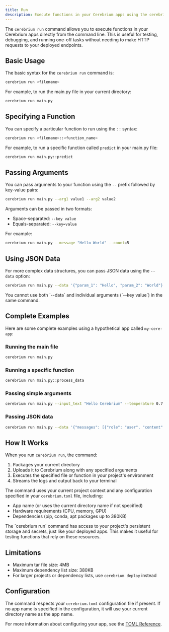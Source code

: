 ```yaml
---
title: Run
description: Execute functions in your Cerebrium apps using the cerebrium run command
---
```


The `cerebrium run` command allows you to execute functions in your Cerebrium apps directly from the command line. This is useful for testing, debugging, and running one-off tasks without needing to make HTTP requests to your deployed endpoints.

## Basic Usage

The basic syntax for the `cerebrium run` command is:

```bash
cerebrium run <filename>
```

For example, to run the main.py file in your current directory:

```bash
cerebrium run main.py
```

## Specifying a Function

You can specify a particular function to run using the `::` syntax:

```bash
cerebrium run <filename>::<function_name>
```

For example, to run a specific function called `predict` in your main.py file:

```bash
cerebrium run main.py::predict
```

## Passing Arguments

You can pass arguments to your function using the `--` prefix followed by key-value pairs:

```bash
cerebrium run main.py --arg1 value1 --arg2 value2
```

Arguments can be passed in two formats:

- Space-separated: `--key value`
- Equals-separated: `--key=value`

For example:

```bash
cerebrium run main.py --message "Hello World" --count=5
```

## Using JSON Data

For more complex data structures, you can pass JSON data using the `--data` option:

```bash
cerebrium run main.py --data '{"param_1": "Hello", "param_2": "World"}'
```

<Note>
  You cannot use both `--data` and individual arguments (`--key value`) in the
  same command.
</Note>

## Complete Examples

Here are some complete examples using a hypothetical app called `my-cere-app`:

### Running the main file

```bash
cerebrium run main.py
```

### Running a specific function

```bash
cerebrium run main.py::process_data
```

### Passing simple arguments

```bash
cerebrium run main.py --input_text "Hello Cerebrium" --temperature 0.7
```

### Passing JSON data

```bash
cerebrium run main.py --data '{"messages": [{"role": "user", "content": "Hello"}], "max_tokens": 100}'
```

## How It Works

When you run `cerebrium run`, the command:

1. Packages your current directory
2. Uploads it to Cerebrium along with any specified arguments
3. Executes the specified file or function in your project's environment
4. Streams the logs and output back to your terminal

The command uses your current project context and any configuration specified in your `cerebrium.toml` file, including:

- App name (or uses the current directory name if not specified)
- Hardware requirements (CPU, memory, GPU)
- Dependencies (pip, conda, apt packages up to 380KB)

<Note>
  The `cerebrium run` command has access to your project's persistent storage
  and secrets, just like your deployed apps. This makes it useful for testing
  functions that rely on these resources.
</Note>

## Limitations

- Maximum tar file size: 4MB
- Maximum dependency list size: 380KB
- For larger projects or dependency lists, use `cerebrium deploy` instead

## Configuration

The command respects your `cerebrium.toml` configuration file if present. If no app name is specified in the configuration, it will use your current directory name as the app name.

For more information about configuring your app, see the [TOML Reference](/toml-reference/toml-reference).
